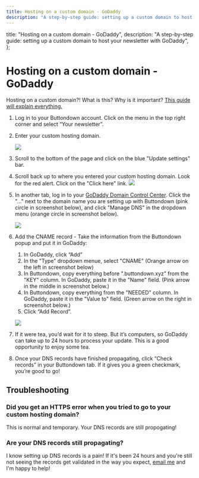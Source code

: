 ```yaml
---
title: Hosting on a custom domain - GoDaddy
description: "A step-by-step guide: setting up a custom domain to host your newsletter with GoDaddy"
---
```



  title: "Hosting on a custom domain - GoDaddy",
  description:
    "A step-by-step guide: setting up a custom domain to host your newsletter with GoDaddy",
};

# Hosting on a custom domain - GoDaddy

<Notice variant="info">
Hosting on a custom domain?!  What is this? Why is it important?  <a
    className="text-green-800 underline"
    href="https://docs.buttondown.email/getting-started/hosting-on-a-custom-domain"
  >This guide will explain everything.</a>
</Notice>

1. Log in to your Buttondown account. Click on the menu in the top right corner and select “Your newsletter”.

2. Enter your custom hosting domain.

    ![](/images/hosting-domains/hosting-domain2.png)

3.  Scroll to the bottom of the page and click on the blue "Update settings" bar.
4. Scroll back up to where you entered your custom hosting domain.  Look for the red alert.  Click on the "Click here" link. 
    ![](/images/hosting-domains/red-alert.png)
5. In another tab, log in to your [GoDaddy Domain Control Center](https://dcc.godaddy.com/domains?showAdvanceListView=true&).  Click the "..." next to the domain name you are setting up with Buttondown (pink circle in screenshot below), and click "Manage DNS" in the dropdown menu (orange circle in screenshot below).

    ![](/images/hosting-domains/godaddy-webpanel-navigation.png)
6. Add the CNAME record - Take the information from the Buttondown popup and put it in GoDaddy:

   1. In GoDaddy, click “Add”
   2. In the "Type" dropdown menue, select "CNAME" (Orange arrow on the left in screenshot below)
   3. In Buttondown, copy everything before ".buttondown.xyz" from the "KEY" column.  In GoDaddy, paste it in the "Name" field. (Pink arrow in the middle in screenshot below.)
   4. In Buttondown, copy everything from the "NEEDED" column.  In GoDaddy, paste it in the "Value to" field. (Green arrow on the right in screenshot below.)
   5. Click “Add Record”.

    ![](/images/hosting-domains/godaddy-add-cname-record.png)

8. If it were tea, you’d wait for it to steep. But it’s computers, so GoDaddy can take up to 24 hours to process your update. This is a good opportunity to enjoy some tea.

9. Once your DNS records have finished propagating, click “Check records” in your Buttondown tab. If it gives you a green checkmark, you’re good to go!

##  Troubleshooting

### Did you get an HTTPS error when you tried to go to your custom hosting domain?

This is normal and temporary.  Your DNS records are still propogating!

###  Are your DNS records still propagating?

I know setting up DNS records is a pain! If it's been 24 hours and you're still not seeing the records get validated in the way you expect, <a href="mailto:justin@buttondown.email">email me</a> and I'm happy to help!
